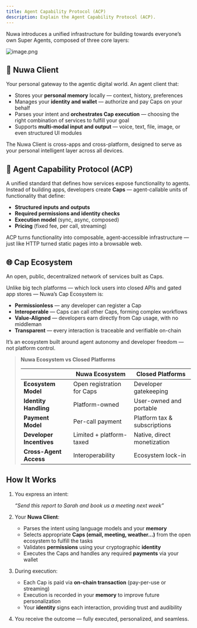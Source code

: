```yaml
---
title: Agent Capability Protocol (ACP)
description: Explain the Agent Capability Protocol (ACP).
---
```


Nuwa introduces a unified infrastructure for building towards everyone’s own Super Agents, composed of three core layers:

![image.png](/docs/nuwa-solution.png)

## 🧠 Nuwa Client

Your personal gateway to the agentic digital world. An agent client that:

- Stores your **personal memory** locally — context, history, preferences
- Manages your **identity and wallet** — authorize and pay Caps on your behalf
- Parses your intent and **orchestrates Cap execution** — choosing the right combination of services to fulfill your goal
- Supports **multi-modal input and output** — voice, text, file, image, or even structured UI modules

The Nuwa Client is cross-apps and cross-platform, designed to serve as your personal intelligent layer across all devices.

## 🔌 Agent Capability Protocol (ACP)

A unified standard that defines how services expose functionality to agents. Instead of building apps, developers create **Caps** — agent-callable units of functionality that define:

- **Structured inputs and outputs**
- **Required permissions and identity checks**
- **Execution model** (sync, async, composed)
- **Pricing** (fixed fee, per call, streaming)

ACP turns functionality into composable, agent-accessible infrastructure — just like HTTP turned static pages into a browsable web.

## 🌐 Cap Ecosystem

An open, public, decentralized network of services built as Caps.

Unlike big tech platforms — which lock users into closed APIs and gated app stores — Nuwa’s Cap Ecosystem is:

- **Permissionless** — any developer can register a Cap
- **Interoperable** — Caps can call other Caps, forming complex workflows
- **Value-Aligned** — developers earn directly from Cap usage, with no middleman
- **Transparent** — every interaction is traceable and verifiable on-chain

It’s an ecosystem built around agent autonomy and developer freedom — not platform control.

> **Nuwa Ecosystem vs Closed Platforms**
>
> |                          | **Nuwa Ecosystem**         | **Closed Platforms**         |
> | ------------------------ | -------------------------- | ---------------------------- |
> | **Ecosystem Model**      | Open registration for Caps | Developer gatekeeping        |
> | **Identity Handling**    | Platform-owned             | User-owned and portable      |
> | **Payment Model**        | Per-call payment           | Platform tax & subscriptions |
> | **Developer Incentives** | Limited + platform-taxed   | Native, direct monetization  |
> | **Cross-Agent Access**   | Interoperability           | Ecosystem lock-in            |

## How It Works

1. You express an intent:

   _“Send this report to Sarah and book us a meeting next week”_

2. Your **Nuwa Client**:
   - Parses the intent using language models and your **memory**
   - Selects appropriate **Caps (email, meeting, weather…)** from the open ecosystem to fulfill the tasks
   - Validates **permissions** using your cryptographic **identity**
   - Executes the Caps and handles any required **payments** via your wallet
3. During execution:
   - Each Cap is paid via **on-chain transaction** (pay-per-use or streaming)
   - Execution is recorded in your **memory** to improve future personalization
   - Your **identity** signs each interaction, providing trust and audibility
4. You receive the outcome — fully executed, personalized, and seamless.
